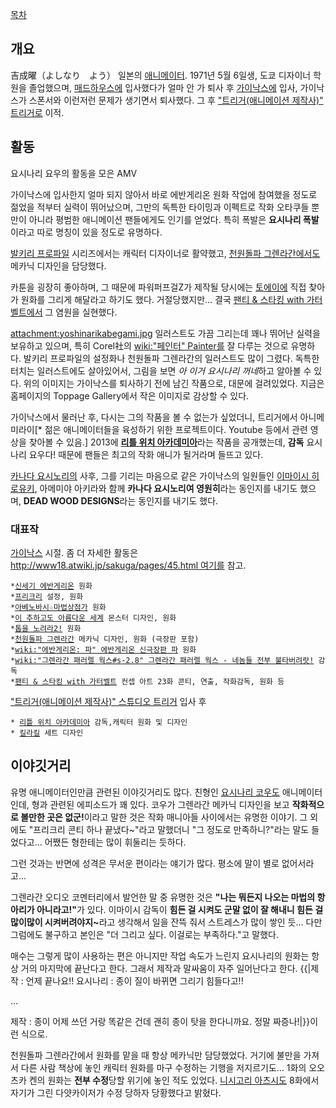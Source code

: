 [[목차]]
== 개요 ==
吉成曜（よしなり　よう）
일본의 [[애니메이터]]. 1971년 5월 6일생, 도쿄 디자이너 학원을 졸업했으며, [[매드하우스]]에 입사했다가 얼마 안 가 퇴사 후 [[가이낙스]]에 입사, 가이낙스가 스폰서와 이런저런 문제가 생기면서 퇴사했다. 그 후 [["트리거(애니메이션 제작사)" 트리거]]로 이적.

== 활동 ==
{{{#!html
<iframe width="420" height="315" src="http://www.youtube.com/embed/CVQzIpHOE9Q?rel=0" frameborder="0" allowfullscreen></iframe>
}}}
요시나리 요우의 활동을 모은 AMV

가이낙스에 입사한지 얼마 되지 않아서 바로 에반게리온 원화 작업에 참여했을 정도로 젊었을 적부터 실력이 뛰어났으며, 그만의 독특한 타이밍과 이펙트로 작화 오타쿠들 뿐만이 아니라 평범한 애니메이션 팬들에게도 인기를 얻었다. 특히 폭발은 '''요시나리 폭발'''이라고 따로 명칭이 있을 정도로 유명하다.

[[발키리 프로파일]] 시리즈에서는 캐릭터 디자이너로 활약했고, [[천원돌파 그렌라간]]에서도 메카닉 디자인을 담당했다.

카툰을 굉장히 좋아하며, 그 때문에 파워퍼프걸Z가 제작될 당시에는 [[토에이]]에 직접 찾아가 원화를 그리게 해달라고 하기도 했다. 거절당했지만... 결국 [[팬티 & 스타킹 with 가터벨트]]에서 그 염원을 실현했다.

attachment:yoshinarikabegami.jpg
일러스트도 가끔 그리는데 꽤나 뛰어난 실력을 보유하고 있으며, 특히 Corel社의 [[wiki:"페인터" Painter]]를 잘 다루는 것으로 유명하다. 발키리 프로파일의 설정화나 천원돌파 그렌라간의 일러스트도 많이 그렸다. 독특한 터치는 일러스트에도 살아있어서, 그림을 보면 ''아 이거 요시나리 꺼네''하고 알아볼 수 있다. 위의 이미지는 가이낙스를 퇴사하기 전에 남긴 작품으로, 대문에 걸려있었다. 지금은 홈페이지의 Toppage Gallery에서 작은 이미지로 감상할 수 있다.

가이낙스에서 물러난 후, 다시는 그의 작품을 볼 수 없는가 싶었더니, 트리거에서 아니메미라이[* 젊은 애니메이터들을 육성하기 위한 프로젝트이다. Youtube 등에서 관련 영상을 찾아볼 수 있음.] 2013에 '''[[리틀 위치 아카데미아]]'''라는 작품을 공개했는데, '''감독''' 요시나리 요우다! 때문에 팬들은 최고의 작화 애니가 될거라며 들뜨고 있다.

[[카나다 요시노리]]의 사후, 그를 기리는 마음으로 같은 가이낙스의 일원들인 [[이마이시 히로유키]], 아메미야 아키라와 함께 '''카나다 요시노리여 영원히'''라는 동인지를 내기도 했으며, '''DEAD WOOD DESIGNS'''라는 동인지를 내기도 했다. 
=== 대표작 ===
[[가이낙스]] 시절. 좀 더 자세한 활동은 [[http://www18.atwiki.jp/sakuga/pages/45.html 여기]]를 참고.
 *[[신세기 에반게리온]] 원화
 *[[프리크리]] 설정, 원화
 *[[아베노바시☆마법상점가]] 원화
 *[[이 추하고도 아름다운 세계]] 몬스터 디자인, 원화
 *[[톱을 노려라2!]] 원화
 *[[천원돌파 그렌라간]] 메카닉 디자인, 원화 (극장판 포함)
 *[[wiki:"에반게리온: 파" 에반게리온 신극장판 파]] 원화
 *[[wiki:"그렌라간 패러렐 웍스#s-2.8" 그렌라간 패러렐 웍스 - 네놈들 전부 불타버려랏!]] 감독
 *[[팬티 & 스타킹 with 가터벨트]] 컨셉 아트 23화 콘티, 연출, 작화감독, 원화 등

[["트리거(애니메이션 제작사)" 스튜디오 트리거]] 입사 후
 * [[리틀 위치 아카데미아]] 감독,캐릭터 원화 및 디자인
 * [[킬라킬]] 세트 디자인

== 이야깃거리 ==
유명 애니메이터인만큼 관련된 이야깃거리도 많다.
친형인 [[요시나리 코우]]도 애니메이터인데, 형과 관련된 에피소드가 꽤 있다. 코우가 그렌라간 메카닉 디자인을 보고 '''작화적으로 볼만한 곳은 없군!'''이라고 말한 것은 작화 매니아들 사이에서는 유명한 이야기. 그 외에도 "프리크리 콘티 하나 끝냈다~"라고 말했더니 "그 정도로 만족하니?"라는 말도 들었다고... 어쨌든 형한테는 많이 휘둘리는 듯하다.

그런 것과는 반면에 성격은 무서운 편이라는 얘기가 많다. 평소에 말이 별로 없어서라고...

그렌라간 오디오 코멘터리에서 발언한 말 중 유명한 것은 '''"나는 뭐든지 나오는 마법의 항아리가 아니라고!"'''가 있다. 이마이시 감독이 '''힘든 걸 시켜도 군말 없이 잘 해내니 힘든 걸 많이많이 시켜버려야지~'''라고 생각해서 일을 잔뜩 줘서 스트레스가 많이 쌓인 듯... 다만 그럼에도 불구하고 본인은 "더 그리고 싶다. 이걸로는 부족하다."고 말했다.

매수는 그렇게 많이 사용하는 편은 아니지만 작업 속도가 느린지 요시나리의 원화는 항상 거의 마지막에 끝난다고 한다. 그래서 제작과 말싸움이 자주 일어난다고 한다.
{{|제작 : 언제 끝나요!!
요시나리 : 종이 질이 바뀌면 그리기 힘들다고!!

...

제작 : 종이 어제 쓰던 거랑 똑같은 건데 괜히 종이 탓을 한다니까요. 정말 짜증나!|}}이런 식으로.

천원돌파 그렌라간에서 원화를 맡을 때 항상 메카닉만 담당했었다. 거기에 불만을 가져서 다른 사람 책상에 놓인 캐릭터 원화를 마구 수정하는 기행을 저지르기도... 1화의 오오츠카 켄의 원화는 '''전부 수정'''당할 위기에 놓인 적도 있었다. [[니시고리 아츠시]]도 8화에서 자기가 그린 다얏카이저가 수정 당하자 당황했다고 밝혔다.
